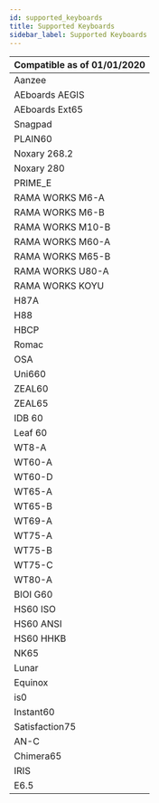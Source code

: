 ```yaml
---
id: supported_keyboards
title: Supported Keyboards
sidebar_label: Supported Keyboards
---
```


| Compatible as of 01/01/2020 |
| --------------------------- |
| Aanzee                      |
| AEboards AEGIS              |
| AEboards Ext65              |
| Snagpad                     |
| PLAIN60                     |
| Noxary 268.2                |
| Noxary 280                  |
| PRIME_E                     |
| RAMA WORKS M6-A             |
| RAMA WORKS M6-B             |
| RAMA WORKS M10-B            |
| RAMA WORKS M60-A            |
| RAMA WORKS M65-B            |
| RAMA WORKS U80-A            |
| RAMA WORKS KOYU             |
| H87A                        |
| H88                         |
| HBCP                        |
| Romac                       |
| OSA                         |
| Uni660                      |
| ZEAL60                      |
| ZEAL65                      |
| IDB 60                      |
| Leaf 60                     |
| WT8-A                       |
| WT60-A                      |
| WT60-D                      |
| WT65-A                      |
| WT65-B                      |
| WT69-A                      |
| WT75-A                      |
| WT75-B                      |
| WT75-C                      |
| WT80-A                      |
| BIOI G60                    |
| HS60 ISO                    |
| HS60 ANSI                   |
| HS60 HHKB                   |
| NK65                        |
| Lunar                       |
| Equinox                     |
| is0                         |
| Instant60                   |
| Satisfaction75              |
| AN-C                        |
| Chimera65                   |
| IRIS                        |
| E6.5                        |
